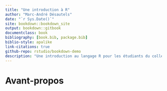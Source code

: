 ```yaml
--- 
title: "Une introduction à R"
author: "Marc-André Désautels"
date: "`r Sys.Date()`"
site: bookdown::bookdown_site
output: bookdown::gitbook
documentclass: book
bibliography: [book.bib, package.bib]
biblio-style: apalike
link-citations: true
github-repo: rstudio/bookdown-demo
description: "Une introduction au langage R pour les étudiants du collégial."
---
```


# Avant-propos {-}

